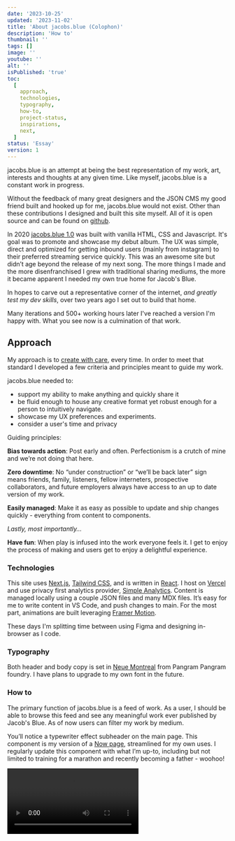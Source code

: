 ```yaml
---
date: '2023-10-25'
updated: '2023-11-02'
title: 'About jacobs.blue (Colophon)'
description: 'How to'
thumbnail: ''
tags: []
image: ''
youtube: ''
alt: ''
isPublished: 'true'
toc:
  [
    approach,
    technologies,
    typography,
    how-to,
    project-status,
    inspirations,
    next,
  ]
status: 'Essay'
version: 1
---
```


jacobs.blue is an attempt at being the best representation of my work, art, interests and thoughts at any given time. Like myself, jacobs.blue is a constant work in progress.

Without the feedback of many great designers and the JSON CMS my good friend built and hooked up for me, jacobs.blue would not exist. Other than these contributions I designed and built this site myself. All of it is open source and can be found on [github](https://github.com/jmedure).

In 2020 [jacobs.blue 1.0](https://jacobs.blue/archive) was built with vanilla HTML, CSS and Javascript. It's goal was to promote and showcase my debut album. The UX was simple, direct and optimized for getting inbound users (mainly from instagram) to their preferred streaming service quickly. This was an awesome site but didn’t age beyond the release of my next song. The more things I made and the more disenfranchised I grew with traditional sharing mediums, the more it became apparent I needed my own true home for Jacob's Blue.

In hopes to carve out a representative corner of the internet, _and greatly test my dev skills_, over two years ago I set out to build that home.

Many iterations and 500+ working hours later I've reached a version I'm happy with. What you see now is a culmination of that work.

## Approach

My approach is to [create with care](https://createwcare.com), every time. In order to meet that standard I developed a few criteria and principles meant to guide my work.

jacobs.blue needed to:

- support my ability to make anything and quickly share it
- be fluid enough to house any creative format yet robust enough for a person to intuitively navigate.
- showcase my UX preferences and experiments.
- consider a user's time and privacy

Guiding principles:

**Bias towards action**: Post early and often. Perfectionism is a crutch of mine and we’re not doing that here.

**Zero downtime**: No “under construction” or “we’ll be back later” sign means friends, family, listeners, fellow interneters, prospective collaborators, and future employers always have access to an up to date version of my work.

**Easily managed**: Make it as easy as possible to update and ship changes quickly - everything from content to components.

_Lastly, most importantly…_

**Have fun**: When play is infused into the work everyone feels it. I get to enjoy the process of making and users get to enjoy a delightful experience.

### Technologies

This site uses [Next.js](https://nextjs.org), [Tailwind CSS](https://tailwindcss.com), and is written in [React](https://react.dev). I host on [Vercel](https://vercel.com) and use privacy first analytics provider, [Simple Analytics](https://simpleanalytics.com). Content is managed locally using a couple JSON files and many MDX files. It’s easy for me to write content in VS Code, and push changes to main. For the most part, animations are built leveraging [Framer Motion](https://www.framer.com/motion/).

These days I'm splitting time between using Figma and designing in-browser as I code.

### Typography

Both header and body copy is set in [Neue Montreal](https://pangrampangram.com/products/neue-montreal) from Pangram Pangram foundry. I have plans to upgrade to my own font in the future.

### How to

The primary function of jacobs.blue is a feed of work. As a user, I should be able to browse this feed and see any meaningful work ever published by Jacob's Blue. As of now users can filter my work by medium.

You’ll notice a typewriter effect subheader on the main page. This component is my version of a [Now page](https://nownownow.com/about), streamlined for my own uses. I regularly update this component with what I’m up-to, including but not limited to training for a marathon and recently becoming a father - woohoo!

<Video src="subheader.mp4" caption="Subheader located top left on index" />

Beyond the main feed pages this site is designed to be explored via the footer. I’m the type of video game player that plays all the side quests and tries to explore 100% of the map. The UX intentionally rewards the explorer. This is a behavior I want to champion over the typical kite-lite social media users (myself included) that blows whichever way the algorithmic wind blows them.

Other than the "blog" parts of my site - where I’m regularly writing and spending entirely too much time rewriting css- the footer contains many regularly updated indexes. These indexes break down into detail pages that signal turn-around points for the user. Some cool indexes include, [every song I’ve ever released](/discography), [past versions of the website](/archive) and [valuable book recommendations](/library). These pages are a lot of fun to make and hopefully fun for you to look through.

<BlogImage
  src="/design/index.svg"
  alt="status symbols for jacobs.blue 3 symbols denoting idea draft and polished"
  fig="from index I have several folders with their own index (list) and slug (dynamically generated mdx)"
/>

Of several specific use cases, the original use case for my site and one of the most regularly utilized is the song page. Song pages are really cool. I’ve never seen an artist with one like mine. On the song page a user can primarily find all streaming links but they can also sing along with lyrics, read through the credits and _one day soon_ play the music in-browser. [Check it out!](/discography)

### Project status

Similar to [Maggie Appleton](https://maggieappleton.com/colophon#growth-stages), despite regularly updating this site I'm also bad at finishing things. In the name of biasing towards action I came up with a taxonomy for a written works “doneness” so-to-speak, in order to push un-refined thoughts worth-sharing.

<BlogImage
  src="/design/status.svg"
  alt="status symbols for jacobs.blue 3 symbols denoting idea draft and polished"
  fig=" I designed these using icons from Material UI"
/>

Essays start as WIPs, become Drafts, and finish as Essays.

Note: perfectly reflecting why this is important, I’ve changed the naming conventions of the project status 3 times just since starting this essay.

## Inspirations

There are many exceptional designers sharing their work on the internet that helped shaped this project. Ranging from small to very large sources of inspiration, jacobs.blue would not exist in it's current form without the following:

- [Maggie Appleton](https://maggieappleton.com/)
- [Jordan Singer](https://ibuildmyideas.com/)
- [Eike Drescher](https://www.eikedrescher.com/)
- [Marco Cornacchia](https://www.marco.fyi/)
- [Paco Coursey](https://paco.me/)
- [Rauno Freiberg](https://rauno.me/)
- [Rikitesh Nighot](https://nighot.com/)
- [Brian Lovin](https://brianlovin.com/)
- [Joseph Zhang](https://www.josephz.me/)
- [Ethan](https://area.cx)
- [Sebastian](https://www.carlhauser.com/)

Thank you for your work!

## Next

Making this site has made me more comfortable being all the things I am under one umbrella. Social media has made me feel like I'm _only_ a musician, but in the real world I am many things. Jacobs.blue is not only a good representation of this but helped me own it. I used to keep two websites, one for my design work, one for music. Now I'm comfortable with them in the same space. Like myself, jacobs.blue is a constant work in progress. Expect jacobs.blue to evolve and change shape as much as I do.

If you’ve made it this far please share some feedback either on [twitter](https://twitter.com/jacobs__blue) or [email me](mailto:jake@jacobs.blue?subject=Wus%20cracking%20big%20dawg?) directly.

